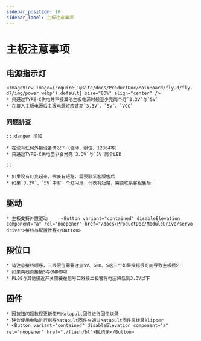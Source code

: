 ```yaml
---
sidebar_position: 10
sidebar_label: 主板注意事项
---
```






# 主板注意事项

## 电源指示灯
    <ImageView image={require('@site/docs/ProductDoc/MainBoard/fly-d/fly-d7/img/power.webp').default} size="80%" align="center" />
    * 只通过TYPE-C供电并不接其他主板电源时候至少亮两个灯`3.3V`与`5V`
    * 在接入主板电源后主板电源灯应该亮`3.3V`、`5V`、`VCC`

### 问题排查


    :::danger 须知

    * 在没有任何外接设备情况下（驱动、限位、12864等）
    * 只通过TYPE-C供电至少会常亮`3.3V`与`5V`两个LED

    :::

    * 如果没有灯亮起来，代表有短路，需要联系客服售后
    * 如果`3.3V`、`5V`中有一个灯闪烁，代表有短路，需要联系客服售后

## 驱动

    * 主板支持外置驱动     <Button variant="contained" disableElevation component="a" rel="noopener" href="/docs/ProductDoc/ModuleDrive/servo-drive">接线与配置教程</Button>

## 限位口

    * 请注意接线顺序，三线限位需要注意5V、GND、S这三个如果接错很可能导致主板损坏
    * 如果两线直接接S与GND即可
    * PL08与其他接近开关需要在信号口外接二极管将电压降低到3.3V以下

## 固件

    * 因按钮问题教程更新使用Katapult固件进行固件烧录
    * 建议使用电脑进行刷写Katapult固件在通过Katapult固件来烧录klipper
    * <Button variant="contained" disableElevation component="a" rel="noopener" href="./flash/bl">BL烧录</Button>
